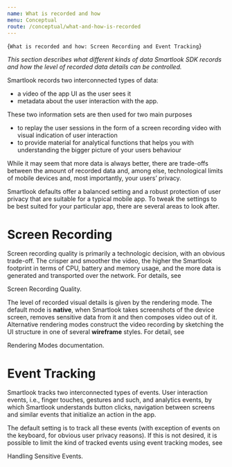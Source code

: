 ```yaml
---
name: What is recorded and how
menu: Conceptual
route: /conceptual/what-and-how-is-recorded
---
```



<TextBlock kind='title'>{`What is recorded and how: Screen Recording and Event Tracking`}</TextBlock>

*This section describes what different kinds of data Smartlook SDK records and how the level of recorded data details can be controlled.*

Smartlook records two interconnected types of data: 
- a video of the app UI as the user sees it
- metadata about the user interaction with the app. 

These two information sets are then used for two main purposes
- to replay the user sessions in the form of a screen recording video with visual indication of user interaction
- to provide material for analytical functions that helps you with understanding the bigger picture of your users behaviour

While it may seem that more data is always better, there are trade-offs between the amount of recorded data and, among else, technological limits of mobile devices and, most importantly, your users’ privacy.

Smartlook defaults offer a balanced setting and a robust protection of user privacy that are suitable for a typical mobile app. To tweak the settings to be best suited for your particular app, there are several areas to look after.

# Screen Recording

Screen recording quality is primarily a technologic decision, with an obvious trade-off. The crisper and smoother the video, the higher the Smartlook footprint in terms of CPU, battery and memory usage, and the more data is generated and transported over the network. For details, see

<Link to="/conceptual/screen-recording-quality">Screen Recording Quality</Link>.

The level of recorded visual details is given by the rendering mode. The default mode is **native**, when Smartlook takes screenshots of the device screen, removes sensitive data from it and then composes video out of it. Alternative rendering modes construct the video recording by sketching the UI structure in one of several **wireframe** styles. For detail, see

<Link to="api_reference#rendering">Rendering Modes documentation</Link>.

# Event Tracking

Smartlook tracks two interconnected types of events. User interaction events, i.e., finger touches, gestures and such, and analytics events, by which Smartlook understands button clicks, navigation between screens and similar events that initialize an action in the app.

The default setting is to track all these events (with exception of events on the keyboard, for obvious user privacy reasons). If this is not desired, it is possible to limit the kind of tracked events using event tracking modes, see

<Link to="/conceptual/handling-sensitive-data#handling-sensitive-events">Handling Sensitive Events</Link>.

